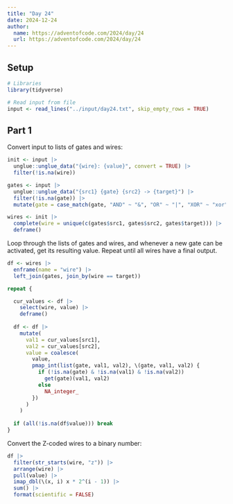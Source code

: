 ```yaml
---
title: "Day 24"
date: 2024-12-24
author:
  name: https://adventofcode.com/2024/day/24
  url: https://adventofcode.com/2024/day/24
---
```


## Setup

```r
# Libraries
library(tidyverse)

# Read input from file
input <- read_lines("../input/day24.txt", skip_empty_rows = TRUE)
```

## Part 1

Convert input to lists of gates and wires:

```r

init <- input |> 
  unglue::unglue_data("{wire}: {value}", convert = TRUE) |> 
  filter(!is.na(wire))

gates <- input |> 
  unglue::unglue_data("{src1} {gate} {src2} -> {target}") |> 
  filter(!is.na(gate)) |> 
  mutate(gate = case_match(gate, "AND" ~ "&", "OR" ~ "|", "XOR" ~ "xor"))

wires <- init |> 
  complete(wire = unique(c(gates$src1, gates$src2, gates$target))) |> 
  deframe()

```

Loop through the lists of gates and wires, and whenever a new gate can be activated, get its resulting value. Repeat until all wires have a final output.

```r

df <- wires |> 
  enframe(name = "wire") |>
  left_join(gates, join_by(wire == target))

repeat {

  cur_values <- df |> 
    select(wire, value) |> 
    deframe()
  
  df <- df |> 
    mutate(
      val1 = cur_values[src1], 
      val2 = cur_values[src2],
      value = coalesce(
        value,
        pmap_int(list(gate, val1, val2), \(gate, val1, val2) {
          if (!is.na(gate) & !is.na(val1) & !is.na(val2))
            get(gate)(val1, val2)
          else 
            NA_integer_
        })
      )
    )
  
  if (all(!is.na(df$value))) break
}

```

Convert the Z-coded wires to a binary number:

```r

df |> 
  filter(str_starts(wire, "z")) |> 
  arrange(wire) |> 
  pull(value) |> 
  imap_dbl(\(x, i) x * 2^(i - 1)) |> 
  sum() |> 
  format(scientific = FALSE)

```

